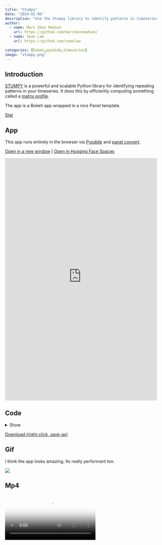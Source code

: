 ```yaml
---
title: "Stumpy"
date: "2024-01-06"
description: "Use the Stumpy library to identify patterns in timeseries"
author:
  - name: Marc Skov Madsen
    url: https://github.com/marcskovmadsen/  
  - name: Sean Law
    url: https://github.com/seanlaw
    
categories: [bokeh,pyodide,timeseries]
image: "stumpy.png"
---
```


## Introduction

[STUMPY](https://github.com/TDAmeritrade/stumpy) is a powerful and scalable Python library for identifying repeating patterns in your timeseries. It does this by efficiently computing something called a [matrix profile](https://stumpy.readthedocs.io/en/latest/Tutorial_The_Matrix_Profile.html).

The app is a Bokeh app wrapped in a nice Panel template.

<script async defer src="https://buttons.github.io/buttons.js"></script>
<a class="github-button" href="https://github.com/TDAmeritrade/stumpy" data-color-scheme="no-preference: light; light: light; dark: dark;" data-icon="octicon-star" data-size="large" data-show-count="true" aria-label="Star TDAmeritrade/stumpy on GitHub">Star</a>

## App

This app runs entirely in the browser via [Pyodide](https://pyodide.org) and [panel convert](https://panel.holoviz.org/how_to/wasm/convert.html).

<a href="https://awesome-panel-stumpy.static.hf.space" target="_blank">Open in a new window</a> | <a href="https://huggingface.co/spaces/awesome-panel/stumpy" target="_blank">Open in Hugging Face Spaces</a>

<iframe
	src="https://awesome-panel-stumpy.static.hf.space"
	frameborder="0"
	style="width:100%;height:800px"
></iframe>

## Code

<details>
<summary>Show</summary>
```.python
```
</details>

<a href="https://raw.githubusercontent.com/awesome-panel/awesome-panel/main/examples/stumpy.py" download>Download (right-click, save-as)</a>

## Gif

I think the app looks amazing. Its really performant too.

<img src="https://cdn.awesome-panel.org/resources/stumpy/stumpy.gif"></img>

## Mp4

<video poster="https://cdn.awesome-panel.org/resources/stumpy/stumpy.png" controls>
  <source src="https://cdn.awesome-panel.org/resources/stumpy/stumpy.mp4" type="video/mp4">
  Your browser does not support HTML video.
</video>

## Png

<img src="https://cdn.awesome-panel.org/resources/stumpy/stumpy.png"></img>

## Social

Please share on social media. Thanks.

<a href="https://x.com/awesome_panel/status/1743903846332534791?s=20" target="_blank"><i class="bi bi-twitter"></i></a> <a href="https://www.linkedin.com/posts/awesome-panel-org_stumpy-python-dataviz-activity-7149668816120078336-8NJ_" target="_blank"><i class="bi bi-linkedin"></i></a>
